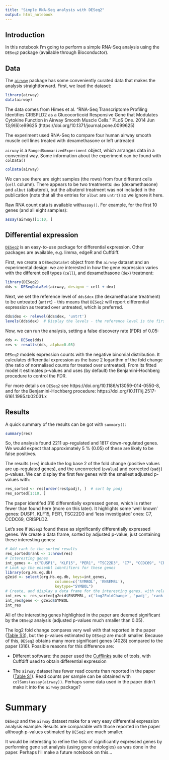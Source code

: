 ```yaml
---
title: "Simple RNA-Seq analysis with DESeq2"
output: html_notebook
---
```


## Introduction

In this notebook I'm going to perform a simple RNA-Seq analysis using the `DESeq2` package (available through Bioconductor).

## Data

The [`airway`](http://www.bioconductor.org/packages/release/data/experiment/html/airway.html) package has some conveniently curated data that makes the analysis straightforward. First, we load the dataset:
```r
library(airway)
data(airway)
```
The data comes from Himes et al. "RNA-Seq Transcriptome Profiling Identifies CRISPLD2 as a Glucocorticoid Responsive Gene that Modulates Cytokine Function in Airway Smooth Muscle Cells." PLoS One. 2014 Jun 13;9(6):e99625 (https://doi.org/10.1371/journal.pone.0099625)

The experiment used RNA-Seq to compare four human airway smooth muscle cell lines treated with dexamethasone or left untreated

`airway` is a `RangedSummarizedExperiment` object, which arranges data in a convenient way. Some information about the experiment can be found with `colData()`

```r
colData(airway)
```

We can see there are eight samples (the rows) from four different cells (`cell` column). There appears to be two treatments: `dex` (dexamethasone) and `albut` (albuterol), but the albuterol treatment was not included in the publication (note that all the entries for `albut` are `untrt`) so we ignore it here.

Raw RNA count data is available with`assay()`. For example, for the first 10 genes (and all eight samples):

```r
assay(airway)[1:10, ]
```

## Differential expression

[`DESeq2`](https://bioconductor.org/packages/release/bioc/html/DESeq2.html) is an easy-to-use package for differential expression. Other packages are available, e.g. limma, edgeR and Cuffdiff.

First, we create a `DESeqDataSet` object from the `airway` dataset and an experimental design: we are interested in how the gene expression varies with the different cell types (`cell`), and dexamethasone (`dex`) treatment:

```r
library(DESeq2)
dds <- DESeqDataSet(airway, design= ~ cell + dex)
```

Next, we set the reference level of `dds$dex` (the dexamethasone treatment) to be untreated (`untrt`) - this means that `DESeq2` will report differential expression as treated over untreated, which is preferred.

```r
dds$dex <- relevel(dds$dex, 'untrt')
levels(dds$dex)  # Display the levels - the reference level is the first one
```

Now, we can run the analysis, setting a false discovery rate (FDR) of 0.05:

```r
dds <- DESeq(dds)
res <- results(dds, alpha=0.05)
```

`DESeq2` models expression counts with the negative binomial distribution. It calculates differential expression as the base 2 logarithm of the fold change (the ratio of normalised counts for treated over untreated). From its fitted model it estimates p-values and uses (by default) the Benjamini-Hochberg procedure to control the FDR. 

For more details on `DESeq2` see https://doi.org/10.1186/s13059-014-0550-8, and for the Benjamini-Hochberg procedure: https://doi.org/10.1111/j.2517-6161.1995.tb02031.x

## Results 

A quick summary of the results can be got with `summary()`:

```r
summary(res)
```

So, the analysis found 2211 up-regulated and 1817 down-regulated genes. We would expect that approximately 5 % (0.05) of these are likely to be false positives.

The results (`res`) include the log base 2 of the fold change (positive values are up-regulated genes), and the uncorrected (`pvalue`) and corrected (`padj`) p-values. We can display the first few genes with the smallest adjusted p-values with:
```r
res_sorted <- res[order(res$padj), ]  # sort by padj
res_sorted[1:10, ]
```

The paper identifed 316 differentially expressed genes, which is rather fewer than found here (more on this later). It highlights some 'well known' genes: DUSP1, KLF15, PER1, TSC22D3 and 'less investigated' ones: C7, CCDC69, CRISPLD2. 

Let's see if `DESeq2` found these as significantly differentially expressed genes. We create a data frame, sorted by adjusted p-value, just containing these interesting genes:

```r
# Add rank to the sorted results
res_sorted$rank <- 1:nrow(res)
# Interesting genes
int_genes <- c("DUSP1", "KLF15", "PER1", "TSC22D3", "C7", "CCDC69", "CRISPLD2")
# Look up the ensembl identifiers for these genes
library(org.Hs.eg.db)
g2eid <- select(org.Hs.eg.db, keys=int_genes, 
                      columns=c('SYMBOL', 'ENSEMBL'), 
                      keytype="SYMBOL")
# Create, and display a data frame for the interesting genes, with relevant columns
int_res <- res_sorted[g2eid$ENSEMBL, c('log2FoldChange', 'padj', 'rank')]
int_res$gene <- g2eid$SYMBOL 
int_res
```

All of the interesting genes highlighted in the paper are deemed significant by the `DESeq2` analysis (adjusted p-values much smaller than 0.05). 

The log2 fold change compares very well with that reported in the paper ([Table S3](https://doi.org/10.1371/journal.pone.0099625.s014)), but the p-values estimated by `DESeq2` are much smaller. Because of this, `DESeq2` obtains many more significant genes (4028) compared to the paper (316). Possible reasons for this difference are:

* Different software: the paper used the [Cufflinks](http://cole-trapnell-lab.github.io/cufflinks/) suite of tools, with Cuffdiff used to obtain differential expression

* The `airway` dataset has fewer read counts than reported in the paper ([Table S1](https://doi.org/10.1371/journal.pone.0099625.s012)). Read counts per sample can be obtained with `colSums(assay(airway))`. Perhaps some data used in the paper didn't make it into the `airway` package?

# Summary

`DESeq2` and the `airway` dataset make for a very easy differential expression analysis example. Results are comparable with those reported in the paper although p-values estimated by `DESeq2` are much smaller. 

It would be interesting to refine the lists of significantly expressed genes by performing gene set analysis (using gene ontologies) as was done in the paper. Perhaps I'll make a future notebook on this...